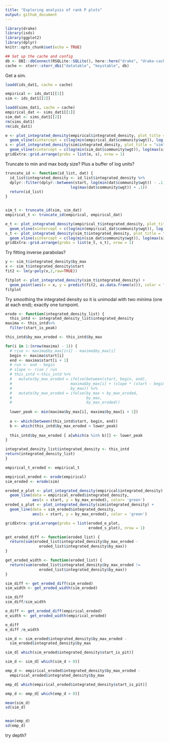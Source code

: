 ```yaml
---
title: "Exploring analysis of rank P plots"
output: github_document
---
```


```r
library(drake)
library(isds)
library(ggplot2)
library(dplyr)
knitr::opts_chunk$set(echo = TRUE)

## Set up the cache and config
db <- DBI::dbConnect(RSQLite::SQLite(), here::here("drake", "drake-cache.sqlite"))
cache <- storr::storr_dbi("datatable", "keystable", db)
```

Get a sim.

```r
loadd(ids_dat1, cache = cache)

empirical <- ids_dat1[[1]]
sim <- ids_dat1[[2]]

loadd(sims_dat1, cache = cache)
empirical_dat <- sims_dat1[[1]]
sim_dat <- sims_dat1[[2]]
rm(sims_dat1)
rm(ids_dat1)
```

```r
e <- plot_integrated_density(empirical$integrated_density, plot_title = "empirical") +
  geom_vline(xintercept = c(log(min(empirical_dat$community$wgt)), log(max(empirical_dat$community$wgt))))
s <- plot_integrated_density(sim$integrated_density, plot_title = "sim")+
  geom_vline(xintercept = c(log(min(sim_dat$community$wgt)), log(max(sim_dat$community$wgt))))
gridExtra::grid.arrange(grobs = list(e, s), nrow = 1)
```

Truncate to min and max body size? Plus a buffer of log units?

```r
truncate_id <- function(id_list, dat) {
  id_list$integrated_density <- id_list$integrated_density %>%
  dplyr::filter(dplyr::between(start, log(min(dat$community$wgt)) - .1,
                             log(max(dat$community$wgt)) + .1))
  return(id_list)
}


sim_t <- truncate_id(sim, sim_dat)
empirical_t <- truncate_id(empirical, empirical_dat)

e_t <- plot_integrated_density(empirical_t$integrated_density, plot_title = "empirical truncated") +
  geom_vline(xintercept = c(log(min(empirical_dat$community$wgt)), log(max(empirical_dat$community$wgt))))
s_t <- plot_integrated_density(sim_t$integrated_density, plot_title = "sim truncated")+
  geom_vline(xintercept = c(log(min(sim_dat$community$wgt)), log(max(sim_dat$community$wgt))))
gridExtra::grid.arrange(grobs = list(e_t, s_t), nrow = 1)

```

Try fitting inverse parabolas?

```r
y <- sim_t$integrated_density$by_max
x <- sim_t$integrated_density$start
fit2 <- lm(y~poly(x,2,raw=TRUE))

fitplot <- plot_integrated_density(sim_t$integrated_density) +
  geom_point(aes(x = x, y = predict(fit2, as.data.frame(x))), color = "green")
fitplot
```

Try smoothing the integrated density so it is unimodal with two minima (one at each end); exactly one turnpoint. 

```r

erode <- function(integrated_density_list) {
  this_intd <- integrated_density_list$integrated_density
maxima <- this_intd%>%
  filter(start_is_peak)

this_intd$by_max_eroded <- this_intd$by_max

for(i in 1:(nrow(maxima) - 1)) {
  # rise <- maxima$by_max[i+1] - maxima$by_max[i]
  begin <- maxima$start[i]
  end <- maxima$start[i + 1]
  # run <- end - begin
  # slope <- rise / run
  # this_intd <-this_intd %>%
  #   mutate(by_max_eroded = ifelse(between(start, begin, end),
  #                          maxima$by_max[i] + (slope * (start - begin)), 
  #                          by_max)) %>%
  #   mutate(by_max_eroded = ifelse(by_max > by_max_eroded,
  #                                 by_max,
  #                                 by_max_eroded))
  
  lower_peak <- min(maxima$by_max[i], maxima$by_max[i + 1])
  
  a <- which(between(this_intd$start, begin, end))
  b <- which(this_intd$by_max_eroded < lower_peak)
  
  this_intd$by_max_eroded [ a[which(a %in% b)]] <- lower_peak
}

integrated_density_list$integrated_density <- this_intd
return(integrated_density_list)
}

empirical_t_eroded <- empirical_t

empirical_eroded <- erode(empirical)
sim_eroded <- erode(sim)

eroded_e_plot <- plot_integrated_density(empirical$integrated_density) +
  geom_line(data = empirical_eroded$integrated_density,
            aes(x = start, y = by_max_eroded), color= 'green')
eroded_s_plot <- plot_integrated_density(sim$integrated_density) +
  geom_line(data = sim_eroded$integrated_density,
            aes(x = start, y = by_max_eroded), color = 'green')

gridExtra::grid.arrange(grobs = list(eroded_e_plot,
                                     eroded_s_plot), nrow = 1)

get_eroded_diff <- function(eroded_list) {
  return(sum(eroded_list$integrated_density$by_max_eroded - 
               eroded_list$integrated_density$by_max))
}

get_eroded_width <- function(eroded_list) {
  return(sum(eroded_list$integrated_density$by_max_eroded !=
               eroded_list$integrated_density$by_max))
}

sim_diff <- get_eroded_diff(sim_eroded)
sim_width <- get_eroded_width(sim_eroded)

sim_diff
sim_diff/sim_width

e_diff <- get_eroded_diff(empirical_eroded)
e_width <- get_eroded_width(empirical_eroded)

e_diff
e_diff /e_width

sim_d <- sim_eroded$integrated_density$by_max_eroded - 
  sim_eroded$integrated_density$by_max

sim_d[ which(sim_eroded$integrated_density$start_is_pit)]

sim_d <- sim_d[ which(sim_d > 0)]

emp_d <- empirical_eroded$integrated_density$by_max_eroded -
  empirical_eroded$integrated_density$by_max

emp_d[ which(empirical_eroded$integrated_density$start_is_pit)]

emp_d <- emp_d[ which(emp_d > 0)]

mean(sim_d)
sd(sim_d)


mean(emp_d)
sd(emp_d)

```

try depth?
